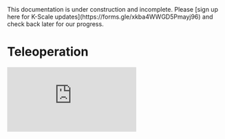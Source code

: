 
<Callout type="warning" emoji="⚠️">
This documentation is under construction and incomplete. Please [sign up here for K-Scale updates](https://forms.gle/xkba4WWGD5Pmayj96) and check back later for our progress.
</Callout>

# Teleoperation

<iframe
  src="https://www.youtube.com/embed/tIkKE_aTgEk"
  title="Stompy Mini Teleop Demo"
  frameBorder="0"
  allow="accelerometer; autoplay; clipboard-write; encrypted-media; gyroscope; picture-in-picture"
  allowFullScreen
  style={{ width: '100%', height: 'auto', aspectRatio: '16/9', marginTop: '2rem' }}
/>

A minimal implementation of a bi-manual remote robotic teleoperation system using VR hand tracking and camera streaming.


## Setup

```bash
git clone https://github.com/kscalelabs/teleop.git && cd teleop
conda create -y -n teleop python=3.11 && conda activate teleop
make install-dependencies
pip install -r requirements.txt
```

## Scripts
```demo.py``` - POC for integrating PyBullet with Vuer for real-time robot control

```collect.py``` - Data collection script that interfaces with demo.py for video and position collection

## Usage

Start ngrok on the robot computer.

```bash
ngrok http 8012
```

Open the browser app on the HMD and go to the ngrok URL (there will not be any content until you start the server on the robot computer).

### Teleop
Start the server on the robot computer.

```bash
python demo.py --gui --firmware
```

### Data Collection
Start the server on the robot computer.

```bash
python collect.py --task_name CONFIG_TASK_NAME --use_firmware True
```

### Replaying Trajectories
Simply run the following command to replay the recorded trajectories. This currently only works with episodes split into hdf5 and mp4 files.

```bash
python replay.py --dataset_dir PATH/TO/DATASET --episode_idx EPISODE_IDX
```

## Common Issues

### Large Errors in Robot State and Actions

Check the units, offsets, and any other factors that might be causing the numbers being recorded to be different than you expect. Also, check that the motor configs are correct (signs, offsets, etc). The Robot class has a handy method to test motors.

```python
robot.test_motors()
```

### Robot Not Moving
Check that the robot is connected to the firmware and that the firmware is running. Check the status of the can bus and restart if needed.

  ```bash
  sudo ip link show can0
  ```

### Jerky Robot Movement

Depending on your setup (power supply, battery, etc), check that current draw is not too high. An abnormally high current draw is also indicative of large errors in motor state and actions since we are using a closed loop PD torque controller.

## Dependencies

- [Vuer](https://github.com/vuer-ai/vuer) is used for visualization
- [PyBullet](https://pybullet.org/wordpress/) is used for IK
- [ngrok](https://ngrok.com/download) is used for networking


## Citation

```
@misc{teleop-2024,
  title={Bi-Manual Remote Robotic Teleoperation},
  author={KScale Labs},
  year={2024},
  url={https://github.com/kscalelabs/teleop}
}
```
